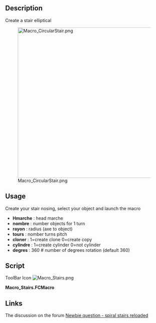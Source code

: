 <languages/>

{{Macro
|Name=Macro Stairs
|Icon=Macro_Stairs.png
|Description=Creates a stair helix. Create your stair nosing, select your object and launch the macro
|Author=Mario52
|Version=00.05
|Date=2023-08-11
|FCVersion=All
|Download=[https://www.freecadweb.org/wiki/images/a/a3/Macro_Stairs.png ToolBar Icon]
}}

==Description==

Create a stair elliptical

[[File:Macro CircularStair.png|480px]]

==Usage==

Create your stair nosing, select your object and launch the macro

*'''Hmarche'''  : head marche
*'''nombre'''   : number objects for 1 turn
*'''rayon'''    : radius (axe to object)
*'''tours'''    : nomber turns pitch 
*'''cloner'''   : 1=create clone    0=create copy
*'''cylindre''' : 1=create cylinder  0=not cylinder
*'''degres'''   : 360  # number of degrees rotation (default 360)

==Script==

ToolBar Icon [[Image:Macro_Stairs.png]]

'''Macro_Stairs.FCMacro'''

{{MacroCode|code=

# Select your object(s) give :
#     head marche
#     number objects for 1 turn
#     radius (axe to object)
#     number turns
# the original object is not modify
# Macro_Stairs.FCMacro
# 
#01/03/2015 2019/07/24
import FreeCAD, Draft, Part

__title__   = "CircularStair"
__author__  = "Mario52"
__date__    = "2023/08/11"
__url__     = "http://www.freecadweb.org/index-fr.html"
__wiki__    = "https://www.freecadweb.org/wiki/Macro_Stairs"
__version__ = "00.05"

############## Modify here ####################
Hmarche  = 5  # head marche
nombre   = 5  # number objects for 1 turn
rayon    = 20  # radius (axe to object)
tours    = 2  # nomber turns pitch 
cloner   = 1   # 1=clone    0=copy
cylindre = 1   # 1=create cylinder  0=not cylinder
degres   = 360  # number of degrees  (default 360)
###############################################


try:
    sel = FreeCADGui.Selection.getSelection()[0]

    vecligne=[FreeCAD.Vector(0.0,0.0,0.0),FreeCAD.Vector(rayon,0.0,0.0)]   # vector for line directrice
    ligne = Draft.makeWire(vecligne,closed=False,face=False,support=None)  # creation de la ligne de base
    FreeCAD.ActiveDocument.openTransaction("Stair: Line")    # memorise les actions (avec annuler restore)

    coor_X = coor_Y = coor_Z = 0.0
    for i0 in range(tours):
        for i in range(0,degres,(int(degres/nombre))):                                  # boucle principale 0 to 360 degrees
            FreeCAD.ActiveDocument.openTransaction("Stair:" + str(i0) + "/" + str(i))    # memorise les actions (avec annuler restore)

            FreeCAD.ActiveDocument.getObject(ligne.Name).Placement=App.Placement(App.Vector(0,0,coor_Z), App.Rotation(App.Vector(0,0,1),i), App.Vector(0,0,0))
            try:
                a = ligne.Shape.Edges[0].Vertexes[1]       # fin de la ligne
                coor_X = (a.Point.x)
                coor_Y = (a.Point.y)
            except Exception:
                a = ligne.End         
                coor_X = (ligne.End.x)                      # fin de la ligne X
                coor_Y = (ligne.End.y)                      # fin de la ligne Y
    
            if cloner == 1:
                obj=Draft.clone(sel)
            else:
                obj = Draft.scale(sel,delta=App.Vector(1, 1, 1),center=App.Vector(),copy=True,legacy=True)
            try:
                for io in range(len(obj)):
                    obj[io].Placement=App.Placement(App.Vector(coor_X,coor_Y,coor_Z), App.Rotation(i,0,0), App.Vector(0,0,0))
            except Exception:
                obj.Placement=App.Placement(App.Vector(coor_X,coor_Y,coor_Z), App.Rotation(i,0,0), App.Vector(0,0,0))
    
            coor_Z += Hmarche
    App.ActiveDocument.removeObject(ligne.Name)                            # remove ligne de base directrice
    
    # create cylinder
    if cylindre == 1:
        FreeCAD.ActiveDocument.openTransaction("Stair: Cylinder")    # memorise les actions (avec annuler restore)
        App.ActiveDocument.addObject("Part::Cylinder","Cylinder")
        App.ActiveDocument.ActiveObject.Label = "Cylindre"
        FreeCAD.ActiveDocument.ActiveObject.Height = (Hmarche * nombre * tours)    # heigth of cylinder
        FreeCAD.ActiveDocument.ActiveObject.Radius = (rayon)                       # radius of cylinder
    
    FreeCAD.ActiveDocument.recompute()
except Exception:
    App.Console.PrintError(u"Select the stair treads")

}}

==Links==

The discussion on the forum [http://forum.freecadweb.org/viewtopic.php?f=3&t=9921 Newbie question - spiral stairs reloaded]